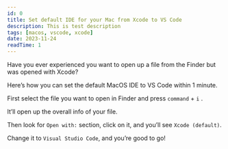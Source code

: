 ```yaml
---
id: 0
title: Set default IDE for your Mac from Xcode to VS Code
description: This is test description
tags: [macos, vscode, xcode]
date: 2023-11-24
readTime: 1
---
```


Have you ever experienced you want to open up a file from the Finder but was opened with Xcode?

Here’s how you can set the default MacOS IDE to VS Code within 1 minute.

First select the file you want to open in Finder and press `command` + `i` .

It’ll open up the overall info of your file.

Then look for `Open with:` section, click on it, and you’ll see `Xcode (default)`.

Change it to `Visual Studio Code`, and you’re good to go!
